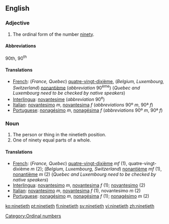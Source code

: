 ==English==

===Adjective===

# The ordinal form of the number [[ninety]].

====Abbreviations====
90th, 90<sup>th</sup>

====Translations====

*[[French]]: (''France, Quebec'') [[quatre-vingt-dixième]], (''Belgium, Luxembourg, Switzerland'') [[nonantième]] (''abbreviation'' 90<sup>ème</sup>)  (''Quebec and Luxembourg need to be checked by native speakers'')
*[[Interlingua]]: [[novantesime]] (''abbreviation'' 90<sup>e</sup>)
*[[Italian]]: [[novantesimo]] ''m'', [[novantesima]] ''f'' (''abbreviations'' 90º ''m'', 90ª ''f'')
*[[Portuguese]]: [[nonagésimo]] ''m'', [[nonagésima]] ''f'' (''abbreviations'' 90º ''m'', 90ª ''f'')

===Noun===

#The person or thing in the ninetieth position.
#One of ninety equal parts of a whole.

====Translations====

*[[French]]: (''France, Quebec'') [[quatre-vingt-dixième]] ''mf'' (1), quatre-vingt-dixième ''m'' (2); (''Belgium, Luxembourg, Switzerland'') [[nonantième]] ''mf'' (1),  [[nonantième]] ''m'' (2)  (''Quebec and Luxembourg need to be checked by native speakers'')
*[[Interlingua]]: [[novantesimo]] ''m'', [[novantesima]] ''f'' (1); [[novantesimo]] (2)
*[[Italian]]: [[novantesimo]] ''m'', [[novantesima]] ''f'' (1), novantesimo ''m'' (2)
*[[Portuguese]]: [[nonagésimo]] ''m'', [[nonagésima]] ''f'' (1); [[nonagésimo]] ''m'' (2)

[[Category:Ordinal numbers]]

[[ko:ninetieth]]
[[pt:ninetieth]]
[[fi:ninetieth]]
[[sv:ninetieth]]
[[vi:ninetieth]]
[[zh:ninetieth]]